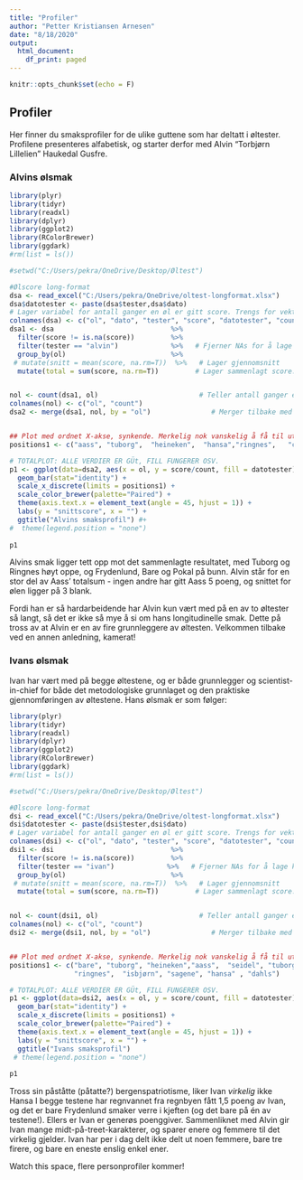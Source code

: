 ```yaml
---
title: "Profiler"
author: "Petter Kristiansen Arnesen"
date: "8/18/2020"
output:
  html_document:
    df_print: paged
---
```


```r
knitr::opts_chunk$set(echo = F)
```

## Profiler

Her finner du smaksprofiler for de ulike guttene som har deltatt i øltester. Profilene presenteres alfabetisk, og starter derfor med Alvin "Torbjørn Lillelien" Haukedal Gusfre.

### Alvins ølsmak

```r

library(plyr)
library(tidyr)
library(readxl)
library(dplyr)
library(ggplot2)
library(RColorBrewer)
library(ggdark)
#rm(list = ls())

#setwd("C:/Users/pekra/OneDrive/Desktop/Øltest")

#Ølscore long-format
dsa <- read_excel("C:/Users/pekra/OneDrive/oltest-longformat.xlsx")
dsa$datotester <- paste(dsa$tester,dsa$dato)
# Lager variabel for antall ganger en øl er gitt score. Trengs for vekting. 
colnames(dsa) <- c("ol", "dato", "tester", "score", "datotester", "count")
dsa1 <- dsa                             %>% 
  filter(score != is.na(score))         %>%
  filter(tester == "alvin")             %>%   # Fjerner NAs for å lage korrekt snitt. 
  group_by(ol)                          %>%
 # mutate(snitt = mean(score, na.rm=T))  %>%   # Lager gjennomsnitt
  mutate(total = sum(score, na.rm=T))         # Lager sammenlagt score. 


nol <- count(dsa1, ol)                         # Teller antall ganger en ol er testet. Trengs for vekting.  
colnames(nol) <- c("ol", "count")
dsa2 <- merge(dsa1, nol, by = "ol")               # Merger tilbake med ds.


## Plot med ordnet X-akse, synkende. Merkelig nok vanskelig å få til uten å ordne manuelt. 
positions1 <- c("aass", "tuborg",  "heineken",  "hansa","ringnes",   "carlsberg",  "pokal","frydenlund","bare",  "dahls")

# TOTALPLOT: ALLE VERDIER ER GÜt, FILL FUNGERER OSV. 
p1 <- ggplot(data=dsa2, aes(x = ol, y = score/count, fill = datotester)) +
  geom_bar(stat="identity") +
  scale_x_discrete(limits = positions1) +
  scale_color_brewer(palette="Paired") +
  theme(axis.text.x = element_text(angle = 45, hjust = 1)) +
  labs(y = "snittscore", x = "") +
  ggtitle("Alvins smaksprofil") #+
#  theme(legend.position = "none")
 
p1


```

Alvins smak ligger tett opp mot det sammenlagte resultatet, med Tuborg og Ringnes høyt oppe, og Frydenlund, Bare og Pokal på bunn. Alvin står for en stor del av Aass' totalsum - ingen andre har gitt Aass 5 poeng, og snittet for ølen ligger på 3 blank. 

Fordi han er så hardarbeidende har Alvin kun vært med på en av to øltester så langt, så det er ikke så mye å si om hans longitudinelle smak. Dette på tross av at Alvin er en av fire grunnleggere av øltesten. Velkommen tilbake ved en annen anledning, kamerat! 

### Ivans ølsmak

Ivan har vært med på begge øltestene, og er både grunnlegger og scientist-in-chief for både det metodologiske grunnlaget og den praktiske gjennomføringen av øltestene. Hans ølsmak er som følger: 

```r

library(plyr)
library(tidyr)
library(readxl)
library(dplyr)
library(ggplot2)
library(RColorBrewer)
library(ggdark)
#rm(list = ls())

#setwd("C:/Users/pekra/OneDrive/Desktop/Øltest")

#Ølscore long-format
dsi <- read_excel("C:/Users/pekra/OneDrive/oltest-longformat.xlsx")
dsi$datotester <- paste(dsi$tester,dsi$dato)
# Lager variabel for antall ganger en øl er gitt score. Trengs for vekting. 
colnames(dsi) <- c("ol", "dato", "tester", "score", "datotester", "count")
dsi1 <- dsi                             %>% 
  filter(score != is.na(score))         %>%
  filter(tester == "ivan")             %>%   # Fjerner NAs for å lage korrekt snitt. 
  group_by(ol)                          %>%
 # mutate(snitt = mean(score, na.rm=T))  %>%   # Lager gjennomsnitt
  mutate(total = sum(score, na.rm=T))         # Lager sammenlagt score. 


nol <- count(dsi1, ol)                         # Teller antall ganger en ol er testet. Trengs for vekting.  
colnames(nol) <- c("ol", "count")
dsi2 <- merge(dsi1, nol, by = "ol")               # Merger tilbake med ds.


## Plot med ordnet X-akse, synkende. Merkelig nok vanskelig å få til uten å ordne manuelt. 
positions1 <- c("bare", "tuborg", "heineken","aass",  "seidel", "tuborg classic", "urquell",  "carlsberg", "pokal",  "frydenlund", 
                "ringnes",  "isbjørn", "sagene", "hansa" , "dahls")

# TOTALPLOT: ALLE VERDIER ER GÜt, FILL FUNGERER OSV. 
p1 <- ggplot(data=dsi2, aes(x = ol, y = score/count, fill = datotester)) +
  geom_bar(stat="identity") +
  scale_x_discrete(limits = positions1) +
  scale_color_brewer(palette="Paired") +
  theme(axis.text.x = element_text(angle = 45, hjust = 1)) +
  labs(y = "snittscore", x = "") +
  ggtitle("Ivans smaksprofil") 
 # theme(legend.position = "none")
 
p1


```

Tross sin påståtte (påtatte?) bergenspatriotisme, liker Ivan *virkelig* ikke Hansa I begge testene har regnvannet fra regnbyen fått 1,5 poeng av Ivan, og det er bare Frydenlund smaker verre i kjeften (og det bare på én av testene!). Ellers er Ivan er generøs poenggiver. Sammenliknet med Alvin gir Ivan mange midt-på-treet-karakterer, og sparer enere og femmere til det virkelig gjelder. Ivan har per i dag delt ikke delt ut noen femmere, bare tre firere, og bare en eneste enslig enkel ener. 

Watch this space, flere personprofiler kommer! 




